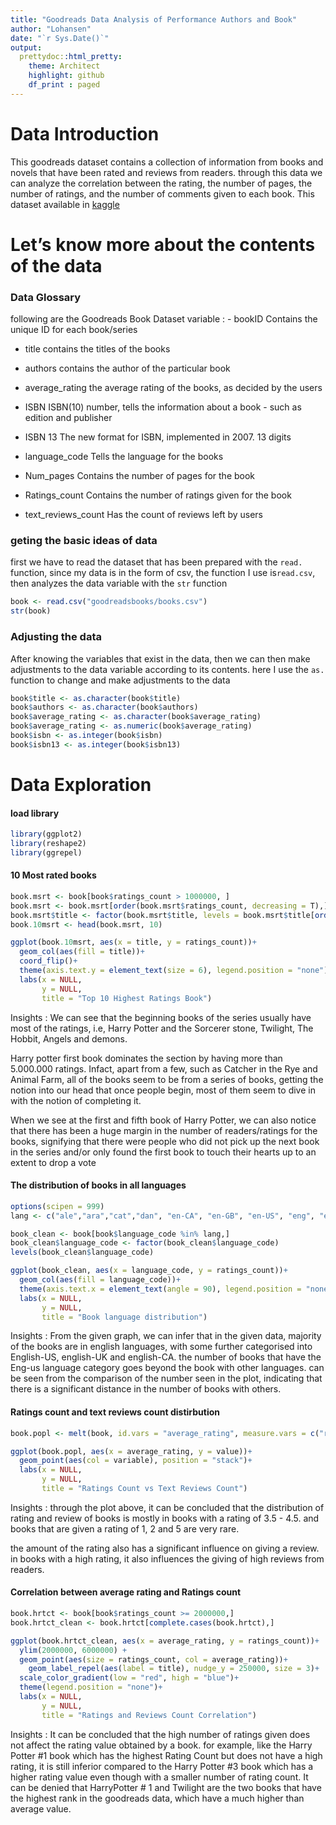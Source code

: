 ---
title: "Goodreads Data Analysis of Performance Authors and Book"
author: "Lohansen"
date: "`r Sys.Date()`"
output:
  prettydoc::html_pretty:
    theme: Architect
    highlight: github
    df_print : paged
---

# Data Introduction
This goodreads dataset contains a collection of information from books and novels that have been rated and reviews from readers. through this data we can analyze the correlation between the rating, the number of pages, the number of ratings, and the number of comments given to each book. This dataset available in [kaggle](https://www.kaggle.com/jealousleopard/goodreadsbooks)


# Let's know more about the contents of the data
### Data Glossary
following are the Goodreads Book Dataset variable :
- bookID Contains the unique ID for each book/series

- title contains the titles of the books

- authors contains the author of the particular book

-  average_rating the average rating of the books, as decided by the users

- ISBN ISBN(10) number, tells the information about a book - such as edition and publisher

- ISBN 13 The new format for ISBN, implemented in 2007. 13 digits

- language_code Tells the language for the books

- Num_pages Contains the number of pages for the book

- Ratings_count Contains the number of ratings given for the book

- text_reviews_count Has the count of reviews left by users


### geting the basic ideas of data
first we have to read the dataset that has been prepared with the `read.` function, since my data is in the form of csv, the function I use is` read.csv`, then analyzes the data variable with the `str` function
```{r}
book <- read.csv("goodreadsbooks/books.csv")
str(book)
```

### Adjusting the data
After knowing the variables that exist in the data, then we can then make adjustments to the data variable according to its contents. here I use the `as.` function to change and make adjustments to the data
```{r}
book$title <- as.character(book$title)
book$authors <- as.character(book$authors)
book$average_rating <- as.character(book$average_rating)
book$average_rating <- as.numeric(book$average_rating)
book$isbn <- as.integer(book$isbn)
book$isbn13 <- as.integer(book$isbn13)
```


# Data Exploration

#### load library
```{r}
library(ggplot2)
library(reshape2)
library(ggrepel)
```


#### 10 Most rated books
```{r}
book.msrt <- book[book$ratings_count > 1000000, ]
book.msrt <- book.msrt[order(book.msrt$ratings_count, decreasing = T),]
book.msrt$title <- factor(book.msrt$title, levels = book.msrt$title[order(book.msrt$ratings_count)])
book.10msrt <- head(book.msrt, 10)

ggplot(book.10msrt, aes(x = title, y = ratings_count))+
  geom_col(aes(fill = title))+ 
  coord_flip()+
  theme(axis.text.y = element_text(size = 6), legend.position = "none")+
  labs(x = NULL,
       y = NULL,
       title = "Top 10 Highest Ratings Book")
```

Insights :
We can see that the beginning books of the series usually have most of the ratings, i.e, Harry Potter and the Sorcerer stone, Twilight, The Hobbit, Angels and demons.

Harry potter first book dominates the section by having more than 5.000.000 ratings. Infact, apart from a few, such as Catcher in the Rye and Animal Farm, all of the books seem to be from a series of books, getting the notion into our head that once people begin, most of them seem to dive in with the notion of completing it.

When we see at the first and fifth book of Harry Potter, we can also notice that there has been a huge margin in the number of readers/ratings for the books, signifying that there were people who did not pick up the next book in the series and/or only found the first book to touch their hearts up to an extent to drop a vote


#### The distribution of books in all languages
```{r}
options(scipen = 999)
lang <- c("ale","ara","cat","dan", "en-CA", "en-GB", "en-US", "eng", "enm", "fre", "ger", "gla", "glg", "grc", "heb", "ita", "jpn", "lat", "msa", "mul", "nl", "nor", "por", "rus", "spa", "srp", "swe", "tur", "wel", "zho")

book_clean <- book[book$language_code %in% lang,]
book_clean$language_code <- factor(book_clean$language_code)
levels(book_clean$language_code)

ggplot(book_clean, aes(x = language_code, y = ratings_count))+
  geom_col(aes(fill = language_code))+
  theme(axis.text.x = element_text(angle = 90), legend.position = "none")+
  labs(x = NULL,
       y = NULL,
       title = "Book language distribution")
```

Insights :
From the given graph, we can infer that in the given data, majority of the books are in english languages, with some further categorised into English-US, english-UK and english-CA. the number of books that have the Eng-us language category goes beyond the book with other languages. can be seen from the comparison of the number seen in the plot, indicating that there is a significant distance in the number of books with others.


#### Ratings count and text reviews count distirbution 
```{r}
book.popl <- melt(book, id.vars = "average_rating", measure.vars = c("ratings_count", "text_reviews_count"))

ggplot(book.popl, aes(x = average_rating, y = value))+
  geom_point(aes(col = variable), position = "stack")+
  labs(x = NULL,
       y = NULL,
       title = "Ratings Count vs Text Reviews Count")
```

Insights :
through the plot above, it can be concluded that the distribution of rating and review of books is mostly in books with a rating of 3.5 - 4.5. and books that are given a rating of 1, 2 and 5 are very rare.

the amount of the rating also has a significant influence on giving a review. in books with a high rating, it also influences the giving of high reviews from readers.


#### Correlation between average rating and Ratings count
```{r, fig.height=6, fig.width=6}
book.hrtct <- book[book$ratings_count >= 2000000,]
book.hrtct_clean <- book.hrtct[complete.cases(book.hrtct),]

ggplot(book.hrtct_clean, aes(x = average_rating, y = ratings_count))+
  ylim(2000000, 6000000) +
  geom_point(aes(size = ratings_count, col = average_rating))+
    geom_label_repel(aes(label = title), nudge_y = 250000, size = 3)+
  scale_color_gradient(low = "red", high = "blue")+
  theme(legend.position = "none")+
  labs(x = NULL,
       y = NULL,
       title = "Ratings and Reviews Count Correlation")
```

Insights :
It can be concluded that the high number of ratings given does not affect the rating value obtained by a book. for example, like the Harry Potter #1 book which has the highest Rating Count but does not have a high rating, it is still inferior compared to the Harry Potter #3 book which has a higher rating value even though with a smaller number of rating count. It can be denied that HarryPotter # 1 and Twilight are the two books that have the highest rank in the goodreads data, which have a much higher than average value.


